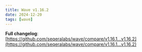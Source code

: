 ```yaml
---
title: Wave v1.16.2
date: 2024-12-20
tags: [wave]
---
```


**Full changelog**: [https://github.com/seqeralabs/wave/compare/v1.16.1...v1.16.2](https://github.com/seqeralabs/wave/compare/v1.16.1...v1.16.2)
